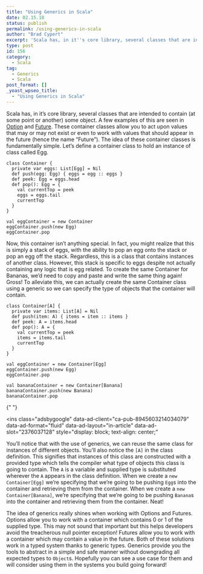 ```yaml
---
title: "Using Generics in Scala"
date: 02.15.18
status: publish
permalink: /using-generics-in-scala
author: "Brad Cypert"
excerpt: 'Scala has, in it''s core library, several classes that are intended to contain (at some point or another) some instance of another class. A few examples of this are seen in Option and Future. These container classes allow you to act upon values that may or may not exist or even to work with values that should appear in the future (hence the name "Future"). The idea of these container classes is fundamentally simple.'
type: post
id: 156
category:
  - Scala
tag:
  - Generics
  - Scala
post_format: []
_yoast_wpseo_title:
  - "Using Generics in Scala"
---
```


Scala has, in it’s core library, several classes that are intended to contain (at some point or another) some object. A few examples of this are seen in [Option](https://www.scala-lang.org/api/2.12.2/scala/Option.html) and [Future](https://www.scala-lang.org/api/2.12.2/scala/concurrent/Future.html). These container classes allow you to act upon values that may or may not exist or even to work with values that should appear in the future (hence the name “Future”). The idea of these container classes is fundamentally simple. Let’s define a container class to hold an instance of class called Egg.

```
class Container {
  private var eggs: List[Egg] = Nil
  def push(egg: Egg) { eggs = egg :: eggs }
  def peek: Egg = eggs.head
  def pop(): Egg = {
    val currentTop = peek
    eggs = eggs.tail
    currentTop
  }
}

val eggContainer = new Container
eggContainer.push(new Egg)
eggContainer.pop

```

Now, this container isn’t anything special. In fact, you might realize that this is simply a stack of eggs, with the ability to pop an egg onto the stack or pop an egg off the stack. Regardless, this is a class that contains instances of another class. However, this stack is specific to eggs despite not actually containing any logic that is egg related. To create the same Container for Bananas, we’d need to copy and paste and write the same thing again! Gross! To alleviate this, we can actually create the same Container class using a generic so we can specify the type of objects that the container will contain.

```
class Container[A] {
  private var items: List[A] = Nil
  def push(item: A) { items = item :: items }
  def peek: A = items.head
  def pop(): A = {
    val currentTop = peek
    items = items.tail
    currentTop
  }
}

val eggContainer = new Container[Egg]
eggContainer.push(new Egg)
eggContainer.pop

val bananaContainer = new Container[Banana]
bananaContainer.push(new Banana)
bananaContainer.pop

```

<script async="" src="//pagead2.googlesyndication.com/pagead/js/adsbygoogle.js"></script>{" "}

<ins
  class="adsbygoogle"
  data-ad-client="ca-pub-8945603214034079"
  data-ad-format="fluid"
  data-ad-layout="in-article"
  data-ad-slot="2376037128"
  style="display: block; text-align: center;"
></ins>
<script>(adsbygoogle = window.adsbygoogle || []).push({});</script>

You’ll notice that with the use of generics, we can reuse the same class for instances of different objects. You’ll also notice the `[A]` in the class definition. This signifies that instances of this class are constructed with a provided type which tells the compiler what type of objects this class is going to contain. The `A` is a variable and supplied type is substituted wherever the `A` appears in the class definition. When we create a `new Container[Egg]` we’re specifying that we’re going to be pushing `Egg`s into the container and retrieving them from the container. When we create a `new Container[Banana]`, we’re specifying that we’re going to be pushing `Banana`s into the container and retrieving them from the container. Neat!

The idea of generics really shines when working with Options and Futures. Options allow you to work with a container which contains 0 or 1 of the supplied type. This may not sound that important but this helps developers avoid the treacherous null pointer exception! Futures allow you to work with a container which may contain a value in the future. Both of these solutions work in a typed system thanks to generic types. Generics provide you the tools to abstract in a simple and safe manner without downgrading all expected types to `Object`s. Hopefully you can see a use case for them and will consider using them in the systems you build going forward!
